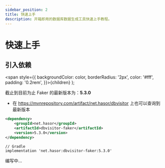 ```yaml
---
sidebar_position: 2
title: 快速上手
description: 开箱即用的数据库数据生成工具快速上手教程。
---
```


# 快速上手

## 引入依赖

  <span style={{ backgroundColor: color, borderRadius: '2px', color: '#fff', padding: '0.2rem', }}>{children}</span>
);

截止到目前为止 Faker 的最新版本为：**<Highlight color="rgb(227 17 108)">5.3.0</Highlight>**
- 在 https://mvnrepository.com/artifact/net.hasor/dbvisitor 上也可以查询到最新版本


<Tabs>
  <TabItem value="Maven" label="Maven" default>

```xml
<dependency>
    <groupId>net.hasor</groupId>
    <artifactId>dbvisitor-faker</artifactId>
    <version>5.3.0</version>
</dependency>
```
  </TabItem>
  <TabItem value="Gradle" label="Gradle">

```text
// Gradle
implementation 'net.hasor:dbvisitor-faker:5.3.0'
```
  </TabItem>
</Tabs>

编写中...
